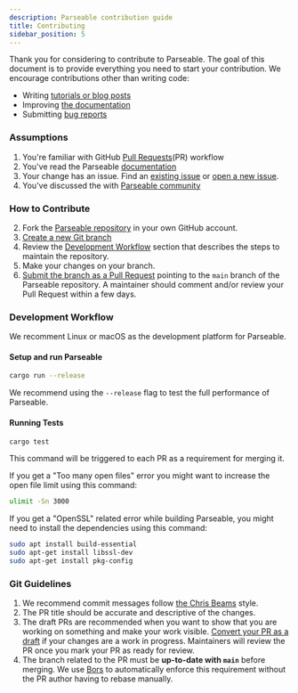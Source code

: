 ```yaml
---
description: Parseable contribution guide 
title: Contributing
sidebar_position: 5
---
```


Thank you for considering to contribute to Parseable. The goal of this document is to provide everything you need to start your contribution. We encourage contributions other than writing code: 
- Writing [tutorials or blog posts](https://github.com/parseablehq/docs/tree/main/blog)
- Improving [the documentation](https://github.com/parseablehq/docs)
- Submitting [bug reports](https://github.com/parseablehq/parseable/issues/new)

### Assumptions

1. You're familiar with GitHub [Pull Requests](https://help.github.com/en/github/collaborating-with-issues-and-pull-requests/about-pull-requests)(PR) workflow
2. You've read the Parseable [documentation](https://parseable.io/docs)
3. Your change has an issue. Find an [existing issue](https://github.com/parseablehq/parseable/issues/) or [open a new issue](https://github.com/parseablehq/parseable/issues/new).
4. You've discussed the  with [Parseable community](https://www.parseable.io/#community)

### How to Contribute

2. Fork the [Parseable repository](https://help.github.com/en/github/getting-started-with-github/fork-a-repo) in your own GitHub account.
3. [Create a new Git branch](https://help.github.com/en/github/collaborating-with-issues-and-pull-requests/creating-and-deleting-branches-within-your-repository)
4. Review the [Development Workflow](#development-workflow) section that describes the steps to maintain the repository.
5. Make your changes on your branch.
6. [Submit the branch as a Pull Request](https://help.github.com/en/github/collaborating-with-issues-and-pull-requests/creating-a-pull-request-from-a-fork) pointing to the `main` branch of the Parseable repository. A maintainer should comment and/or review your Pull Request within a few days.

### Development Workflow

We recomment Linux or macOS as the development platform for Parseable.

#### Setup and run Parseable

```bash
cargo run --release
```

We recommend using the `--release` flag to test the full performance of Parseable.

#### Running Tests

```bash
cargo test
```

This command will be triggered to each PR as a requirement for merging it.

If you get a "Too many open files" error you might want to increase the open file limit using this command:

```bash
ulimit -Sn 3000
```

If you get a "OpenSSL" related error while building Parseable, you might need to install the dependencies using this command:

```bash
sudo apt install build-essential
sudo apt-get install libssl-dev
sudo apt-get install pkg-config
```

### Git Guidelines

1. We recommend commit messages follow [the Chris Beams](https://chris.beams.io/posts/git-commit/) style.
2. The PR title should be accurate and descriptive of the changes.
3. The draft PRs are recommended when you want to show that you are working on something and make your work visible. [Convert your PR as a draft](https://help.github.com/en/github/collaborating-with-issues-and-pull-requests/changing-the-stage-of-a-pull-request) if your changes are a work in progress. Maintainers will review the PR once you mark your PR as ready for review.
4. The branch related to the PR must be **up-to-date with `main`** before merging. We use [Bors](https://github.com/bors-ng/bors-ng) to automatically enforce this requirement without the PR author having to rebase manually.
